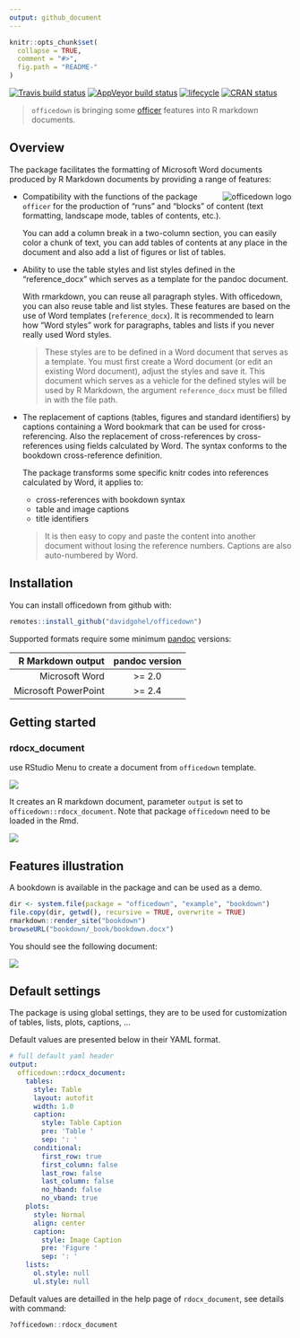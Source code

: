 ```yaml
---
output: github_document
---
```


<!-- README.md is generated from README.Rmd. Please edit that file -->

```r
knitr::opts_chunk$set(
  collapse = TRUE,
  comment = "#>",
  fig.path = "README-"
)
```

[![Travis build status](https://travis-ci.org/davidgohel/officedown.svg?branch=master)](https://travis-ci.org/davidgohel/officedown)
[![AppVeyor build status](https://ci.appveyor.com/api/projects/status/github/davidgohel/officedown?branch=master&svg=true)](https://ci.appveyor.com/project/davidgohel/officedown)
[![lifecycle](https://img.shields.io/badge/lifecycle-experimental-orange.svg)](https://www.tidyverse.org/lifecycle/#experimental)
[![CRAN status](https://www.r-pkg.org/badges/version/officedown)](https://cran.r-project.org/package=officedown)

> `officedown` is bringing some [officer](https://cran.r-project.org/package=officer) features into R markdown documents. 

## Overview

The package facilitates the formatting of Microsoft Word documents produced by R
Markdown documents by providing a range of features:

<a href="https://github.com/davidgohel/officedown"><img src="man/figures/officedown.png" alt="officedown logo" align="right" /></a>

* Compatibility with the functions of the package `officer` for the 
production of "runs" and "blocks" of content (text formatting, landscape mode, 
tables of contents, etc.).

    You can add a column break in a two-column section, you can easily color a chunk
    of text, you can add tables of contents at any place in the document and also
    add a list of figures or list of tables.


* Ability to use the table styles and list styles defined in the "reference_docx" 
which serves as a template for the pandoc document.

    With rmarkdown, you can reuse all paragraph styles. With officedown, you can
    also reuse table and list styles. These features are based on the use of Word
    templates (`reference_docx`). It is recommended to learn how "Word styles" work
    for paragraphs, tables and lists if you never really used Word styles.

    > These styles are to be defined in a Word document that serves as a template.
    > You must first create a Word document (or edit an existing Word document),
    > adjust the styles and save it. This document which serves as a vehicle for the
    > defined styles will be used by R Markdown, the argument `reference_docx` must
    > be filled in with the file path. 

* The replacement of captions (tables, figures and standard identifiers) by
captions containing a Word bookmark that can be used for cross-referencing. 
Also the replacement of cross-references by cross-references using fields calculated
by Word. The syntax conforms to the bookdown cross-reference definition.

    The package transforms some specific knitr codes into references 
    calculated by Word, it applies to:
    
    * cross-references with bookdown syntax 
    * table and image captions 
    * title identifiers
    
    > It is then easy to copy and paste the content into another document 
    without losing the reference numbers. Captions are also auto-numbered by Word.

## Installation

You can install officedown from github with:

```r
remotes::install_github("davidgohel/officedown")
```

Supported formats require some minimum [pandoc](https://pandoc.org/installing.html) versions: 

|    R Markdown output | pandoc version |
|---------------------:|:--------------:|
|       Microsoft Word |     >= 2.0     |
| Microsoft PowerPoint |     >= 2.4     |


## Getting started

### rdocx_document

use RStudio Menu to create a document from `officedown` template. 

![](man/figures/README-rstudio-new.png)


It creates an R markdown document, parameter `output` is set to 
`officedown::rdocx_document`. Note that package `officedown` need 
to be loaded in the Rmd.


![](man/figures/README-minimal-rmd.png)

## Features illustration

A bookdown is available in the package and can be used as a demo.

```r
dir <- system.file(package = "officedown", "example", "bookdown")
file.copy(dir, getwd(), recursive = TRUE, overwrite = TRUE)
rmarkdown::render_site("bookdown")
browseURL("bookdown/_book/bookdown.docx")
```

You should see the following document:

![](man/figures/README-bookdown.png)


## Default settings

The package is using global settings, they are to be used for customization of 
tables, lists, plots, captions, ...

Default values are presented below in their YAML format.

```yaml
# full default yaml header
output: 
  officedown::rdocx_document:
    tables:
      style: Table
      layout: autofit
      width: 1.0
      caption:
        style: Table Caption
        pre: 'Table '
        sep: ': '
      conditional:
        first_row: true
        first_column: false
        last_row: false
        last_column: false
        no_hband: false
        no_vband: true
    plots:
      style: Normal
      align: center
      caption:
        style: Image Caption
        pre: 'Figure '
        sep: ': '
    lists:
      ol.style: null
      ul.style: null
```

Default values are detailled in the help page of `rdocx_document`, see 
details with command:

```r
?officedown::rdocx_document
```

